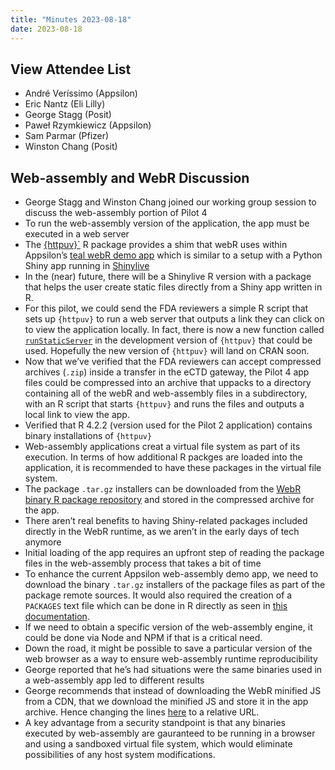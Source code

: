 ```yaml
---
title: "Minutes 2023-08-18"
date: 2023-08-18
---
```


::: {.callout-tip collapse="true"}
## View Attendee List

- André Veríssimo (Appsilon)
- Eric Nantz (Eli Lilly)
- George Stagg (Posit)
- Paweł Rzymkiewicz (Appsilon)
- Sam Parmar (Pfizer)
- Winston Chang (Posit)
:::

## Web-assembly and WebR Discussion

* George Stagg and Winston Chang joined our working group session to discuss the web-assembly portion of Pilot 4
* To run the web-assembly version of the application, the app must be executed in a web server
* The [{httpuv}`](https://github.com/rstudio/httpuv) R package provides a shim that webR uses within Appsilon's [teal webR demo app](https://github.com/Appsilon/experimental-teal-webr-demo) which is similar to a setup with a Python Shiny app running in [Shinylive](https://shiny.posit.co/py/docs/shinylive.html)
* In the (near) future, there will be a Shinylive R version with a package that helps the user create static files directly from a Shiny app written in R.
* For this pilot, we could send the FDA reviewers a simple R script that sets up `{httpuv}` to run a web server that outputs a link they can click on to view the application locally. In fact, there is now a new function called [`runStaticServer`](https://github.com/rstudio/httpuv/pull/380) in the development version of `{httpuv}` that could be used. Hopefully the new version of `{httpuv}` will land on CRAN soon.
* Now that we've verified that the FDA reviewers can accept compressed archives (`.zip`) inside a transfer in the eCTD gateway, the Pilot 4 app files could be compressed into an archive that uppacks to a directory containing all of the webR and web-assembly files in a subdirectory, with an R script that starts `{httpuv}` and runs the files and outputs a local link to view the app.
* Verified that R 4.2.2 (version used for the Pilot 2 application) contains binary installations of `{httpuv}`
* Web-assembly applications creat a virtual file system as part of its execution. In terms of how additional R packges are loaded into the application, it is recommended to have these packages in the virtual file system.
* The package `.tar.gz` installers can be downloaded from the [WebR binary R package repository](https://repo.r-wasm.org/) and stored in the compressed archive for the app.
* There aren't real benefits to having Shiny-related packages included directly in the WebR runtime, as we aren't in the early days of tech anymore
* Initial loading of the app requires an upfront step of reading the package files in the web-assembly process that takes a bit of time
* To enhance the current Appsilon web-assembly demo app, we need to download the binary `.tar.gz` installers of the package files as part of the package remote sources. It would also required the creation of a `PACKAGES` text file which can be done in R directly as seen in [this documentation](https://www.rdocumentation.org/packages/tools/versions/3.6.2/topics/write_PACKAGES).
* If we need to obtain a specific version of the web-assembly engine, it could be done via Node and NPM if that is a critical need.
* Down the road, it might be possible to save a particular version of the web browser as a way to ensure web-assembly runtime reproducibility
* George reported that he's had situations were the same binaries used in a web-assembly app led to different results
* George recommends that instead of downloading the WebR minified JS from a CDN, that we download the minified JS and store it in the app archive. Hence changing the lines [here](https://github.com/Appsilon/experimental-teal-webr-demo/blob/9b2655f91e89775ef00eedfd2a2eb1adecd275bc/shiny.js#L1C41-L1C41) to a relative URL.
* A key advantage from a security standpoint is that any binaries executed by web-assembly are gauranteed to be running in a browser and using a sandboxed virtual file system, which would eliminate possibilities of any host system modifications.
